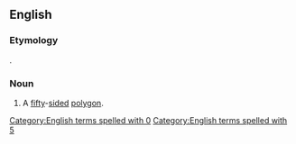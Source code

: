 ==English==

===Etymology===
{{suffix|en|50|gon}}.

===Noun===
{{en-noun}}

# A [[fifty]]-[[side]]d [[polygon]].

[[Category:English terms spelled with 0]]
[[Category:English terms spelled with 5]]